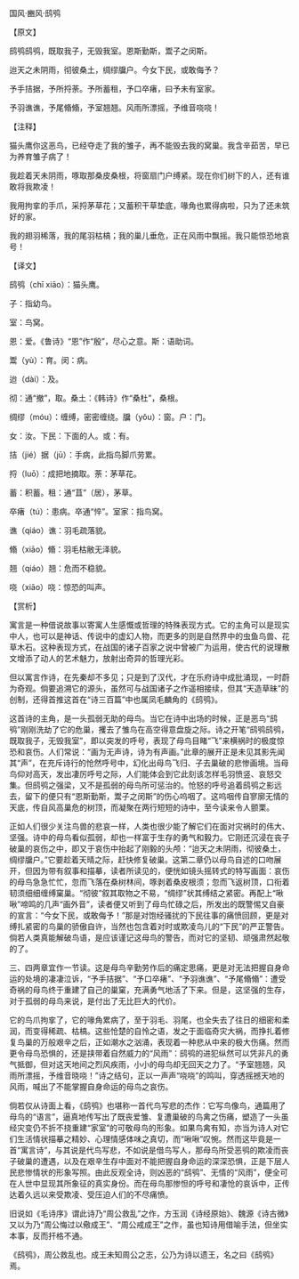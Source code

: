 

国风·豳风·鸱鸮

【原文】

鸱鸮鸱鸮，既取我子，无毁我室。恩斯勤斯，鬻子之闵斯。

迨天之未阴雨，彻彼桑土，绸缪牖户。今女下民，或敢侮予？

予手拮据，予所捋荼。予所蓄租，予口卒瘏，曰予未有室家。

予羽谯谯，予尾翛翛，予室翘翘。风雨所漂摇，予维音哓哓！

【注释】

猫头鹰你这恶鸟，已经夺走了我的雏子，再不能毁去我的窝巢。我含辛茹苦，早已为养育雏子病了！

我趁着天未阴雨，啄取那桑皮桑根，将窗扇门户缚紧。现在你们树下的人，还有谁敢将我欺凌！

我用拘挛的手爪，采捋茅草花；又蓄积干草垫底，喙角也累得病啦，只为了还未筑好的家。

我的翅羽稀落，我的尾羽枯槁；我的巢儿垂危，正在风雨中飘摇。我只能惊恐地哀号！

【译文】

鸱鸮（chī xiāo）：猫头鹰。

子：指幼鸟。

室：鸟窝。

恩：爱。《鲁诗》“恩”作“殷”，尽心之意。斯：语助词。

鬻（yù）：育。闵：病。

迨（dài）：及。

彻：通“撤”，取。桑土：《韩诗》作“桑杜”，桑根。

绸缪（móu）：缠缚，密密缠绕。牖（yǒu）：窗。户：门。

女：汝。下民：下面的人。或：有。

拮（jié）据（jū）：手病，此指鸟脚爪劳累。

捋（luō）：成把地摘取。荼：茅草花。

蓄：积蓄。租：通“苴”（居），茅草。

卒瘏（tú）：患病。卒通“悴”。室家：指鸟窝。

谯（qiáo）谯：羽毛疏落貌。

翛（xiāo）翛：羽毛枯敝无泽貌。

翘（qiáo）翘：危而不稳貌。

哓（xiāo）哓：惊恐的叫声。

【赏析】

寓言是一种借说故事以寄寓人生感慨或哲理的特殊表现方式。它的主角可以是现实中人，也可以是神话、传说中的虚幻人物，而更多的则是自然界中的虫鱼鸟兽、花草木石。这种表现方式，在战国的诸子百家之说中曾被广为运用，使古代的说理散文增添了动人的艺术魅力，放射出奇异的哲理光彩。

但以寓言作诗，在先秦却不多见；只是到了汉代，才在乐府诗中成批涌现，一时蔚为奇观。倘要追溯它的源头，虽然可与战国诸子之作遥相接续，但其“天造草昧”的创制，还得首推这首在“诗三百篇”中也属凤毛麟角的《鸱鸮》。

这首诗的主角，是一头孤弱无助的母鸟。当它在诗中出场的时候，正是恶鸟“鸱鸮”刚刚洗劫了它的危巢，攫去了雏鸟在高空得意盘旋之际。诗之开笔“鸱鸮鸱鸮，既取我子，无毁我室”，即以突发的呼号，表现了母鸟目睹“飞”来横祸时的极度惊恐和哀伤。人们常说：“画为无声诗，诗为有声画。”此章的展开正是未见其影先闻其“声”，在充斥诗行的怆然呼号中，幻化出母鸟飞归、子去巢破的悲惨画境。当母鸟仰对高天，发出凄厉呼号之际，人们能体会到它此刻该怎样毛羽愤竖、哀怒交集。但鸱鸮之强梁，又不是孤弱的母鸟所可惩治的。怆怒的呼号追着鸱鸮之影远去，留下的便只有“恩斯勤斯，鬻子之闵斯”的伤心呜咽了。这呜咽传自寥廓无情的天底，传自风高巢危的树顶，而凝聚在两行短短的诗中，至今读来令人颤栗。

正如人们很少关注鸟兽的悲哀一样，人类也很少能了解它们在面对灾祸时的伟大、坚强。诗中的母鸟看似孤弱，却也一样富于生存的勇气和毅力。它刚还沉浸在丧子破巢的哀伤之中，即又于哀伤中抬起了刚毅的头颅：“迨天之未阴雨，彻彼桑土，绸缪牖户。”它要趁着天晴之际，赶快修复破巢。这第二章仍以母鸟自述的口吻展开，但因为带有叙事和描摹，读者所读见的，便恍如镜头摇转式的特写画面：哀伤的母鸟急急忙忙，忽而飞落在桑树林间，啄剥着桑皮根须；忽而飞返树顶，口衔着韧须细细缠缚窠巢。“彻彼”叙其取物之不易，“绸缪”状其缚结之紧密。再配上“啾啾”啼鸣的几声“画外音”，读者便又听到了母鸟忙碌之后，所发出的既警惕又自豪的宣言：“今女下民，或敢侮予！”那是对饱经骚扰的下民往事的痛愤回顾，更是对缚扎紧密的鸟巢的骄傲自许，当然也包含着对时或欺凌鸟儿的“下民”的严正警告。倘若人类真能解破鸟语，是应该谨记这母鸟的警告，而对它的坚韧、顽强肃然起敬的了。

三、四两章宜作一节读。这是母鸟辛勤劳作后的痛定思痛，更是对无法把握自身命运的处境的凄凄泣诉，“予手拮据”、“予口卒瘏”、“予羽谯谯”、“予尾翛翛”：遭受奇祸的母鸟终于重建了自己的巢窠，充满勇气地活了下来。但是，这坚强的生存，对于孤弱的母鸟来说，是付出了无比巨大的代价。

它的鸟爪拘挛了，它的喙角累病了，至于羽毛、羽尾，也全失去了往日的细密和柔润，而变得稀疏、枯槁。这些怆楚的自怜之语，发之于面临奇灾大祸，而挣扎着修复鸟巢的万般艰辛之后，正如潮水之汹涌，表现着一种悲从中来的极大伤痛。然而更令母鸟恐惧的，还是挟带着自然威力的“风雨”：鸱鸮的进犯纵然可以凭非凡的勇气抵御，但对这天地间之烈风疾雨，小小的母鸟却无回天之力了。“予室翘翘，风雨所漂摇，予维音晓哓！”诗之结句，正以一声声“哓哓”的鸣叫，穿透摇撼天地的风雨，喊出了不能掌握自身命运的母鸟之哀伤。

倘若仅从诗面上看，《鸱鸮》也堪称一首代鸟写悲的杰作：它写鸟像鸟，通篇用了母鸟的“语言”，逼真地传写出了既丧爱雏、复遭巢破的鸟禽之伤痛，塑造了一头虽经灾变仍不折不挠重建“家室”的可敬母鸟的形象。如果鸟禽有知，亦当为诗人对它们生活情状描摹之精妙、心理情感体味之真切，而“啾啾”叹惋。然而这毕竟是一首“寓言诗”，与其说是代鸟写悲，不如说是借鸟写人，那母鸟所受恶鸮的欺凌而丧子破巢的遭遇，以及在艰辛生存中面对不能把握自身命运的深深恐惧，正是下层人民悲惨情状的形象写照。由此反观全诗，则凶恶的“鸱鸮”、无情的“风雨”，便全可在人世中显现其所象征的真实身份。而在母鸟那惨怛的呼号和凄怆的哀诉中，正传达着久远以来受欺凌、受压迫人们的不尽痛愤。

旧说如《毛诗序》谓此诗乃“周公救乱”之作，方玉润《诗经原始》、魏源《诗古微》又以为乃“周公悔过以儆成王”、“周公戒成王”之作，虽也知诗用借喻手法，但坐实本事，反而扞格不通。

《鸱鸮》，周公救乱也。成王未知周公之志，公乃为诗以遗王，名之曰《鸱鸮》焉。

